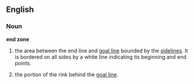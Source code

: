 ==English==

===Noun===

'''end zone'''

# {{fb}} the area between the end line and [[goal line]] bounded by the [[sideline]]s. It is bordered on all sides by a white line indicating its beginning and end points.
# {{hockey}} the portion of the rink behind the [[goal line]].